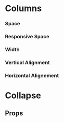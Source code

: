 
<Meta title="Components/Columns" component={Columns} />

# Columns

<Canvas withSource="open">
  <Story name="Base">
    <Columns>
      <Column>
        <Placeholder width="100%" height={60} />
      </Column>
      <Column>
        <Placeholder width="100%" height={60} />
      </Column>
    </Columns>
  </Story>
</Canvas>

### Space

<Canvas>
  <Story name="Space">
    <Columns space="8">
      <Column>
        <Placeholder width="100%" height={60} />
      </Column>
      <Column>
        <Placeholder width="100%" height={60} />
      </Column>
    </Columns>
  </Story>
</Canvas>

### Responsive Space

<Canvas>
  <Story name="Responsive Space">
    <Columns
      space={{
        '@initial': 2,
        '@bp1': 8,
        '@bp2': 16,
        '@bp3': 32,
      }}
    >
      <Column>
        <Placeholder width="100%" height={60} />
      </Column>
      <Column>
        <Placeholder width="100%" height={60} />
      </Column>
    </Columns>
  </Story>
</Canvas>

### Width

<Canvas>
  <Story name="Width">
    <Stack space="4">
      <Columns space="2">
        <Column width="content">
          <Placeholder height={40} label="Content" />
        </Column>
        <Column>
          <Placeholder height={40} label="Fluid" />
        </Column>
      </Columns>
      <Columns space="2">
        <Column width={1 / 4}>
          <Placeholder height={40} label="1 / 4" />
        </Column>
        <Column>
          <Placeholder height={40} label="Fluid" />
        </Column>
      </Columns>
      <Columns space="2">
        <Column width={1 / 3}>
          <Placeholder height={40} label="1 / 3" />
        </Column>
        <Column>
          <Placeholder height={40} label="Fluid" />
        </Column>
      </Columns>
      <Columns space="2">
        <Column width={1 / 2}>
          <Placeholder height={40} label="1 / 2" />
        </Column>
        <Column>
          <Placeholder height={40} label="Fluid" />
        </Column>
      </Columns>
      <Columns space="2">
        <Column width="content">
          <Placeholder height={40} label="Content" />
        </Column>
        <Column width={0.5}>
          <Placeholder height={40} label="0.5" />
        </Column>
        <Column width="content">
          <Placeholder height={40} label="Content" />
        </Column>
        <Column>
          <Placeholder height={40} label="Fluid" />
        </Column>
      </Columns>
    </Stack>
  </Story>
</Canvas>

### Vertical Alignment

<Canvas>
  <Story name="Vertical Alignment">
    <Stack space="8">
      <Columns space="4" alignY="top">
        <Column>
          <Placeholder height={20} />
        </Column>
        <Column>
          <Placeholder height={80} label="top" />
        </Column>
        <Column>
          <Placeholder height={20} />
        </Column>
      </Columns>
      <Columns space="4" alignY="center">
        <Column>
          <Placeholder height={20} />
        </Column>
        <Column>
          <Placeholder height={80} label="center" />
        </Column>
        <Column>
          <Placeholder height={20} />
        </Column>
      </Columns>
      <Columns space="4" alignY="bottom">
        <Column>
          <Placeholder height={20} />
        </Column>
        <Column>
          <Placeholder height={80} label="bottom" />
        </Column>
        <Column>
          <Placeholder height={20} />
        </Column>
      </Columns>
    </Stack>
  </Story>
</Canvas>

### Horizontal Alignement

<Canvas>
  <Story name="Horizontal Alignement">
    <Stack space="8">
      <Columns space="2" alignX="left">
        <Column width={1 / 5}>
          <Placeholder height={20} label="left" />
        </Column>
        <Column width={1 / 5}>
          <Placeholder height={20} />
        </Column>
      </Columns>
      <Columns alignX="center">
        <Column width={2 / 5}>
          <Placeholder height={20} label="center" />
        </Column>
      </Columns>
      <Columns space="2" alignX="right">
        <Column width={1 / 5}>
          <Placeholder height={20} />
        </Column>
        <Column width={1 / 5}>
          <Placeholder height={20} label="right" />
        </Column>
      </Columns>
    </Stack>
  </Story>
</Canvas>

# Collapse

<Canvas>
  <Story name="Collapse">
    <Columns space={4} collapse="bp2">
      <Column>
        <Placeholder width="100%" height={60} />
      </Column>
      <Column>
        <Placeholder width="100%" height={60} />
      </Column>
    </Columns>
  </Story>
</Canvas>

## Props

<ArgsTable of={Columns} />
